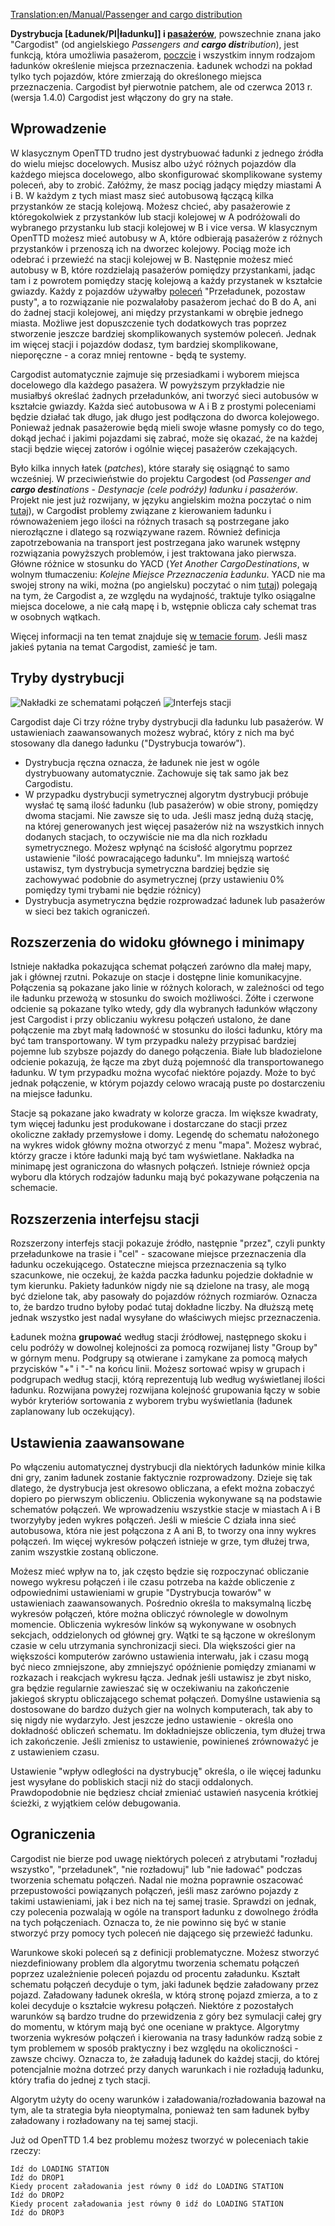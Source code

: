 [[Translation:en/Manual/Passenger and cargo distribution]]

'''Dystrybucja [Ładunek/Pl|ładunku]] i [[pl/Manual/Base Set/Cargos/Pasażerowie|pasażerów]]''', powszechnie znana jako "Cargodist" (od angielskiego ''Passengers and '''cargo dist'''ribution''), jest funkcją, która umożliwia pasażerom, [[pl/Manual/Base Set/Cargos/Poczta|poczcie]] i wszystkim innym rodzajom ładunków określenie miejsca przeznaczenia. Ładunek wchodzi na pokład tylko tych pojazdów, które zmierzają do określonego miejsca przeznaczenia. Cargodist był pierwotnie patchem, ale od czerwca 2013 r. (wersja 1.4.0) Cargodist jest włączony do gry na stałe.

==Wprowadzenie==

W klasycznym OpenTTD trudno jest dystrybuować ładunki z jednego źródła do wielu miejsc docelowych. Musisz albo użyć różnych pojazdów dla każdego miejsca docelowego, albo skonfigurować skomplikowane systemy poleceń, aby to zrobić. Załóżmy, że masz pociąg jadący między miastami A i B. W każdym z tych miast masz sieć autobusową łączącą kilka przystanków ze stacją kolejową. Możesz chcieć, aby pasażerowie z któregokolwiek z przystanków lub stacji kolejowej w A podróżowali do wybranego przystanku lub stacji kolejowej w B i vice versa. W klasycznym OpenTTD możesz mieć autobusy w A, które odbierają pasażerów z różnych przystanków i przenoszą ich na dworzec kolejowy. Pociąg może ich odebrać i przewieźć na stacji kolejowej w B. Następnie możesz mieć autobusy w B, które rozdzielają pasażerów pomiędzy przystankami, jadąc tam i z powrotem pomiędzy stację kolejową a każdy przystanek w kształcie gwiazdy. Każdy z pojazdów używałby [[pl/Manual/Polecenia|poleceń]] "Przeładunek, pozostaw pusty", a to rozwiązanie nie pozwalałoby pasażerom jechać do B do A, ani do żadnej stacji kolejowej, ani między przystankami w obrębie jednego miasta. Możliwe jest dopuszczenie tych dodatkowych tras poprzez stworzenie jeszcze bardziej skomplikowanych systemów poleceń. Jednak im więcej stacji i pojazdów dodasz, tym bardziej skomplikowane, nieporęczne - a coraz mniej rentowne -  będą te systemy.

Cargodist automatycznie zajmuje się przesiadkami i wyborem miejsca docelowego dla każdego pasażera. W powyższym przykładzie nie musiałbyś określać żadnych przeładunków, ani tworzyć sieci autobusów w kształcie gwiazdy. Każda sieć autobusowa w A i B z prostymi poleceniami będzie działać tak długo, jak długo jest podłączona do dworca kolejowego. Ponieważ jednak pasażerowie będą mieli swoje własne pomysły co do tego, dokąd jechać i jakimi pojazdami się zabrać, może się okazać, że na każdej stacji będzie więcej zatorów i ogólnie więcej pasażerów czekających.

Było kilka innych łatek (''patches''), które starały się osiągnąć to samo wcześniej. W przeciwieństwie do projektu Cargod'''e'''st (od ''Passenger and '''cargo dest'''inations'' - ''Destynacje (cele podróży) ładunku i pasażerów''. Projekt nie jest już rozwijany, w języku angielskim można poczytać o nim [[en/Community/Patches/Passenger and cargo destinations|tutaj]]), w Cargod'''i'''st problemy związane z kierowaniem ładunku i równoważeniem jego ilości na różnych trasach są postrzegane jako nierozłączne i dlatego są rozwiązywane razem. Również definicja zapotrzebowania na transport jest postrzegana jako warunek wstępny rozwiązania powyższych problemów, i jest traktowana jako pierwsza. Główne różnice w stosunku do YACD (''Yet Another CargoDestinations'', w wolnym tłumaczeniu: ''Kolejne Miejsce Przeznaczenia Ładunku''. YACD nie ma swojej strony na wiki, można (po angielsku) poczytać o nim [https://www.tt-forums.net/viewtopic.php?f=33&t=54253 tutaj]) polegają na tym, że Cargodist a, ze względu na wydajność, traktuje tylko osiągalne miejsca docelowe, a nie całą mapę i b, wstępnie oblicza cały schemat tras w osobnych wątkach.

Więcej informacji na ten temat znajduje się [http://www.tt-forums.net/viewtopic.php?f=33&t=41992&start=0 w temacie forum]. Jeśli masz jakieś pytania na temat Cargodist, zamieść je tam.


==Tryby dystrybucji==
[[File:pl/Manual/Cargodist-schematy.png|frame|Nakładki ze schematami połączeń]]
[[File:pl/Manual/Cargodist-stacja.png|frame|Interfejs stacji]]

Cargodist daje Ci trzy różne tryby dystrybucji dla ładunku lub pasażerów. W ustawieniach zaawansowanych możesz wybrać, który z nich ma być stosowany dla danego ładunku ("Dystrybucja towarów").

* Dystrybucja ręczna oznacza, że ładunek nie jest w ogóle dystrybuowany automatycznie. Zachowuje się tak samo jak bez Cargodistu.
* W przypadku dystrybucji symetrycznej algorytm dystrybucji próbuje wysłać tę samą ilość ładunku (lub pasażerów) w obie strony, pomiędzy dwoma stacjami. Nie zawsze się to uda. Jeśli masz jedną dużą stację, na której generowanych jest więcej pasażerów niż na wszystkich innych dodanych stacjach, to oczywiście nie ma dla nich rozkładu symetrycznego. Możesz wpłynąć na ścisłość algorytmu poprzez ustawienie "ilość powracającego ładunku". Im mniejszą wartość ustawisz, tym dystrybucja symetryczna bardziej będzie się zachowywać podobnie do asymetrycznej (przy ustawieniu 0% pomiędzy tymi trybami nie będzie różnicy)
* Dystrybucja asymetryczna będzie rozprowadzać ładunek lub pasażerów w sieci bez takich ograniczeń. 

==Rozszerzenia do widoku głównego i minimapy==

Istnieje nakładka pokazująca schemat połączeń zarówno dla małej mapy, jak i głównej rzutni. Pokazuje on stacje i dostępne linie komunikacyjne. Połączenia są pokazane jako linie w różnych kolorach, w zależności od tego ile ładunku przewożą w stosunku do swoich możliwości. Żółte i czerwone odcienie są pokazane tylko wtedy, gdy dla wybranych ładunków włączony jest Cargodist i przy obliczaniu wykresu połączeń ustalono, że dane połączenie ma zbyt małą ładowność w stosunku do ilości ładunku, który ma być tam transportowany. W tym przypadku należy przypisać bardziej pojemne lub szybsze pojazdy do danego połączenia. Białe lub bladozielone odcienie pokazują, że łącze ma zbyt dużą pojemność dla transportowanego ładunku. W tym przypadku można wycofać niektóre pojazdy. Może to być jednak połączenie, w którym pojazdy celowo wracają puste po dostarczeniu na miejsce ładunku.

Stacje są pokazane jako kwadraty w kolorze gracza. Im większe kwadraty, tym więcej ładunku jest produkowane i dostarczane do stacji przez okoliczne zakłady przemysłowe i domy. Legendę do schematu nałożonego na wykres widok główny można otworzyć z menu "mapa". Możesz wybrać, którzy gracze i które ładunki mają być tam wyświetlane. Nakładka na minimapę jest ograniczona do własnych połączeń. Istnieje również opcja wyboru dla których rodzajów ładunku mają być pokazywane połączenia na schemacie.

==Rozszerzenia interfejsu stacji==

Rozszerzony interfejs stacji pokazuje źródło, następnie "przez", czyli punkty przeładunkowe na trasie i "cel" - szacowane miejsce przeznaczenia dla ładunku oczekującego. Ostateczne miejsca przeznaczenia są tylko szacunkowe, nie oczekuj, że każda paczka ładunku pojedzie dokładnie w tym kierunku. Pakiety ładunków nigdy nie są dzielone na trasy, ale mogą być dzielone tak, aby pasowały do pojazdów różnych rozmiarów. Oznacza to, że bardzo trudno byłoby podać tutaj dokładne liczby. Na dłuższą metę jednak wszystko jest nadal wysyłane do właściwych miejsc przeznaczenia.

Ładunek można '''grupować''' według stacji źródłowej, następnego skoku i celu podróży w dowolnej kolejności za pomocą rozwijanej listy "Group by" w górnym menu. Podgrupy są otwierane i zamykane za pomocą małych przycisków "+" i "-" na końcu linii. Możesz sortować wpisy w grupach i podgrupach według stacji, którą reprezentują lub według wyświetlanej ilości ładunku. Rozwijana powyżej rozwijana kolejność grupowania łączy w sobie wybór kryteriów sortowania z wyborem trybu wyświetlania (ładunek zaplanowany lub oczekujący).

==Ustawienia zaawansowane==
Po włączeniu automatycznej dystrybucji dla niektórych ładunków minie kilka dni gry, zanim ładunek zostanie faktycznie rozprowadzony. Dzieje się tak dlatego, że dystrybucja jest okresowo obliczana, a efekt można zobaczyć dopiero po pierwszym obliczeniu. Obliczenia wykonywane są na podstawie schematów połączeń. We wprowadzeniu wszystkie stacje w miastach A i B tworzyłyby jeden wykres połączeń. Jeśli w mieście C działa inna sieć autobusowa, która nie jest połączona z A ani B, to tworzy ona inny wykres połączeń. Im więcej wykresów połączeń istnieje w grze, tym dłużej trwa, zanim wszystkie zostaną obliczone.

Możesz mieć wpływ na to, jak często będzie się rozpoczynać obliczanie nowego wykresu połączeń i ile czasu potrzeba na każde obliczenie z odpowiednimi ustawieniami w grupie "Dystrybucja towarów" w ustawieniach zaawansowanych. Pośrednio określa to maksymalną liczbę wykresów połączeń, które można obliczyć równolegle w dowolnym momencie. Obliczenia wykresów linków są wykonywane w osobnych sekcjach, oddzielonych od głównej gry. Wątki te są łączone w określonym czasie w celu utrzymania synchronizacji sieci. Dla większości gier na większości komputerów zarówno ustawienia interwału, jak i czasu mogą być nieco zmniejszone, aby zmniejszyć opóźnienie pomiędzy zmianami w rozkazach i reakcjach wykresu łącza. Jednak jeśli ustawisz je zbyt nisko, gra będzie regularnie zawieszać się w oczekiwaniu na zakończenie jakiegoś skryptu obliczającego schemat połączeń. Domyślne ustawienia są dostosowane do bardzo dużych gier na wolnych komputerach, tak aby to się nigdy nie wydarzyło. Jest jeszcze jedno ustawienie - określa ono dokładność obliczeń schematu. Im dokładniejsze obliczenia, tym dłużej trwa ich zakończenie. Jeśli zmienisz to ustawienie, powinieneś zrównoważyć je z ustawieniem czasu.

Ustawienie "wpływ odległości na dystrybucję" określa, o ile więcej ładunku jest wysyłane do pobliskich stacji niż do stacji oddalonych. Prawdopodobnie nie będziesz chciał zmieniać ustawień nasycenia krótkiej ścieżki, z wyjątkiem celów debugowania. 

==Ograniczenia==

Cargodist nie bierze pod uwagę niektórych poleceń z atrybutami "rozładuj wszystko", "przeładunek", "nie rozładowuj" lub "nie ładować" podczas tworzenia schematu połączeń. Nadal nie można poprawnie oszacować przepustowości powiązanych połączeń, jeśli masz zarówno pojazdy z takimi ustawieniami, jak i bez nich na tej samej trasie. Sprawdzi on jednak, czy polecenia pozwalają w ogóle na transport ładunku z dowolnego źródła na tych połączeniach. Oznacza to, że nie powinno się być w stanie stworzyć przy pomocy tych poleceń nie dającego się przewieźć ładunku.

Warunkowe skoki poleceń są z definicji problematyczne. Możesz stworzyć niezdefiniowany problem dla algorytmu tworzenia schematu połączeń poprzez uzależnienie poleceń pojazdu od procentu załadunku. Kształt schematu połączeń decyduje o tym, jaki ładunek będzie załadowany przez pojazd. Załadowany ładunek określa, w którą stronę pojazd zmierza, a to z kolei decyduje o kształcie wykresu połączeń. Niektóre z pozostałych warunków są bardzo trudne do przewidzenia z góry bez symulacji całej gry do momentu, w którym mają być one oceniane w praktyce. Algorytmy tworzenia wykresów połączeń i kierowania na trasy ładunków radzą sobie z tym problemem w sposób praktyczny i bez względu na okoliczności - zawsze chciwy. Oznacza to, że załadują ładunek do każdej stacji, do której potencjalnie można dotrzeć przy danych warunkach i nie rozładują ładunku, który trafia do jednej z tych stacji.

Algorytm użyty do oceny warunków i załadowania/rozładowania bazował na tym, ale ta strategia była nieoptymalna, ponieważ ten sam ładunek byłby załadowany i rozładowany na tej samej stacji.

Już od OpenTTD 1.4 bez problemu możesz tworzyć w poleceniach takie rzeczy:

 Idź do LOADING STATION
 Idź do DROP1
 Kiedy procent załadowania jest równy 0 idź do LOADING STATION
 Idź do DROP2
 Kiedy procent załadowania jest równy 0 idź do LOADING STATION
 Idź do DROP3